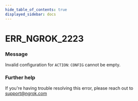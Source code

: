 ```yaml
---
hide_table_of_contents: true
displayed_sidebar: docs
---
```



# ERR_NGROK_2223

### Message

Invalid configuration for `ACTION`: `CONFIG` cannot be empty.

<ErrorDetails error="err_ngrok_2223" />

### Further help

If you're having trouble resolving this error, please reach out to [support@ngrok.com](mailto:support@ngrok.com?subject=Help%20with%20ERR_NGROK_2223)
